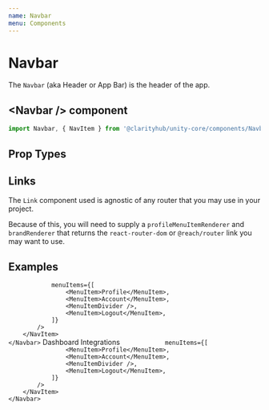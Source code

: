 ```yaml
---
name: Navbar
menu: Components
---
```



# Navbar

The `Navbar` (aka Header or App Bar) is the header of the app.

## \<Navbar /\> component

```js
import Navbar, { NavItem } from '@clarityhub/unity-core/components/Navbar';
```

## Prop Types

<PropsTable of={Navbar} />

## Links

The `Link` component used is agnostic of any router that you may use in your project.

Because of this, you will need to supply a `profileMenuItemRenderer` and `brandRenderer`
that returns the `react-router-dom` or `@reach/router` link you may want to use.

## Examples

<Playground>
    <Navbar
        navBrandLogo={Logo}
    >
        <NavItem>
            <UserProfile
                avatarUrl="/public/ivan-avatar.png"
                avatarFallbackUrl="/public/avatar-placeholder.png"

                menuItems={[
                    <MenuItem>Profile</MenuItem>,
                    <MenuItem>Account</MenuItem>,
                    <MenuItemDivider />,
                    <MenuItem>Logout</MenuItem>,
                ]}
            />
        </NavItem>
    </Navbar>
</Playground>

<Playground>
    <Navbar
        navBrandText="Dashboard"
        navBrandLogo={Logo}
        maxWidth={500}
    >
        <NavItem selected>
            <Link type="blockLink" href="#">Dashboard</Link>
        </NavItem>
        <NavItem>
            <Link type="blockLink" href="#">Integrations</Link>
        </NavItem>
        <NavItem>
            <UserProfile
                avatarUrl="/public/ivan-avatar.png"
                avatarFallbackUrl="/public/avatar-placeholder.png"

                menuItems={[
                    <MenuItem>Profile</MenuItem>,
                    <MenuItem>Account</MenuItem>,
                    <MenuItemDivider />,
                    <MenuItem>Logout</MenuItem>,
                ]}
            />
        </NavItem>
    </Navbar>
</Playground>